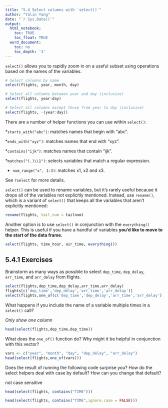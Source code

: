 ```yaml
---
title: "5.4 Select columns with `select()`"
author: "Yalin Yang"
date: "`r Sys.Date()`"
output:
  html_notebook:
    toc: TRUE
    toc_float: TRUE
  word_document:
    toc: no
    toc_depth: '3'
---
```


`select()` allows you to rapidly zoom in on a useful subset using operations based on the names of the variables.

```r
# Select columns by name
select(flights, year, month, day)

# Select all columns between year and day (inclusive)
select(flights, year:day)

# Select all columns except those from year to day (inclusive)
select(flights, -(year:day))
```


There are a number of helper functions you can use within `select()`:

*`starts_with("abc")`: matches names that begin with “abc”.

*`ends_with("xyz")`: matches names that end with “xyz”.

*`contains("ijk")`: matches names that contain “ijk”.

*`matches("(.)\\1")`: selects variables that match a regular expression.

* `num_range("x", 1:3)`: matches x1, x2 and x3.

See `?select` for more details.

`select()` can be used to rename variables, but it’s rarely useful because it drops all of the variables not explicitly mentioned. Instead, use `rename()`, which is a variant of `select()` that keeps all the variables that aren’t explicitly mentioned:

```r
rename(flights, tail_num = tailnum)
```


Another option is to use `select()` in conjunction with the `everything()` helper. 
This is useful if you have a handful of variables **you’d like to move to the start of the data frame. **

```r
select(flights, time_hour, air_time, everything())
```

## 5.4.1 Exercises

Brainstorm as many ways as possible to select `dep_time`, `dep_delay`, `arr_time`, and `arr_delay` from flights.
```r
select(flights,dep_time,dep_delay,arr_time,arr_delay)
flights[c('dep_time','dep_delay','arr_time','arr_delay')]
select(flights,one_of(c('dep_time','dep_delay','arr_time','arr_delay')))
```

What happens if you include the name of a variable multiple times in a `select()` call?

*Only show one column*
```r
head(select(flights,dep_time,dep_time))
```

What does the `one_of()` function do? Why might it be helpful in conjunction with this vector?

```r
vars <- c("year", "month", "day", "dep_delay", "arr_delay")
head(select(flights,one_of(vars)))
```

Does the result of running the following code surprise you? How do the select helpers deal with case by default? How can you change that default?

not case sensitive
```r
head(select(flights, contains("TIME")))
```

```r
head(select(flights, contains("TIME",ignore.case = FALSE)))
```








